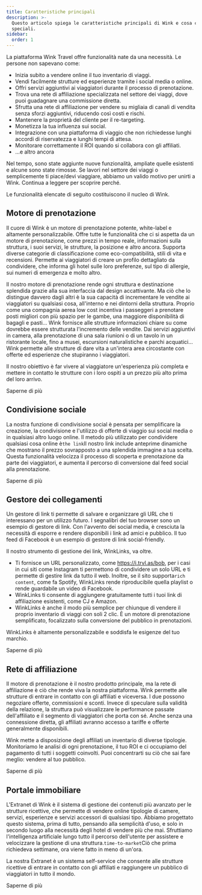 ```yaml
---
title: Caratteristiche principali
description: >-
  Questo articolo spiega le caratteristiche principali di Wink e cosa ci rende
  speciali.
sidebar:
  order: 1
---
```


La piattaforma Wink Travel offre funzionalità nate da una necessità. Le persone non sapevano come:

* Inizia subito a vendere online il tuo inventario di viaggi.
* Vendi facilmente strutture ed esperienze tramite i social media o online.
* Offri servizi aggiuntivi ai viaggiatori durante il processo di prenotazione.
* Trova una rete di affiliazione specializzata nel settore dei viaggi, dove puoi guadagnare una commissione diretta.
* Sfrutta una rete di affiliazione per vendere su migliaia di canali di vendita senza sforzi aggiuntivi, riducendo così costi e rischi.
* Mantenere la proprietà del cliente per il re-targeting.
* Monetizza la tua influenza sui social.
* Integrazione con una piattaforma di viaggio che non richiedesse lunghi accordi di riservatezza e lunghi tempi di attesa.
* Monitorare correttamente il ROI quando si collabora con gli affiliati.
* ...e altro ancora

Nel tempo, sono state aggiunte nuove funzionalità, ampliate quelle esistenti e alcune sono state rimosse. Se lavori nel settore dei viaggi o semplicemente ti piace/devi viaggiare, abbiamo un valido motivo per unirti a Wink. Continua a leggere per scoprire perché.

Le funzionalità elencate di seguito costituiscono il nucleo di Wink.

## Motore di prenotazione

Il cuore di Wink è un motore di prenotazione potente, white-label e altamente personalizzabile. Offre tutte le funzionalità che ci si aspetta da un motore di prenotazione, come prezzi in tempo reale, informazioni sulla struttura, i suoi servizi, le strutture, la posizione e altro ancora. Supporta diverse categorie di classificazione come eco-compatibilità, stili di vita e recensioni. Permette ai viaggiatori di creare un profilo dettagliato da condividere, che informa gli hotel sulle loro preferenze, sul tipo di allergie, sui numeri di emergenza e molto altro.

Il nostro motore di prenotazione rende ogni struttura e destinazione splendida grazie alla sua interfaccia dal design accattivante. Ma ciò che lo distingue davvero dagli altri è la sua capacità di incrementare le vendite ai viaggiatori su qualsiasi cosa, all'interno e nei dintorni della struttura. Proprio come una compagnia aerea low cost incentiva i passeggeri a prenotare posti migliori con più spazio per le gambe, una maggiore disponibilità di bagagli e pasti... Wink fornisce alle strutture informazioni chiare su come dovrebbe essere strutturata l'incremento delle vendite. Dai servizi aggiuntivi in camera, alla prenotazione di una sala riunioni o di un tavolo in un ristorante locale, fino a musei, escursioni naturalistiche e parchi acquatici... Wink permette alle strutture di dare vita a un'intera area circostante con offerte ed esperienze che stupiranno i viaggiatori.

Il nostro obiettivo è far vivere al viaggiatore un'esperienza più completa e mettere in contatto le strutture con i loro ospiti a un prezzo più alto prima del loro arrivo.

<LinkButton href="/booking-engine/in-a-nutshell">
  Saperne di più
</LinkButton>


## Condivisione sociale

La nostra funzione di condivisione social è pensata per semplificare la creazione, la condivisione e l'utilizzo di offerte di viaggio sui social media o in qualsiasi altro luogo online. Il metodo più utilizzato per condividere qualsiasi cosa online è`the link`Il nostro link include anteprime dinamiche che mostrano il prezzo sovrapposto a una splendida immagine a tua scelta. Questa funzionalità velocizza il processo di scoperta e prenotazione da parte dei viaggiatori, e aumenta il percorso di conversione dal feed social alla prenotazione.

<LinkButton href="/studio/shareable-links">
  Saperne di più
</LinkButton>


## Gestore dei collegamenti

Un gestore di link ti permette di salvare e organizzare gli URL che ti interessano per un utilizzo futuro. I segnalibri del tuo browser sono un esempio di gestore di link. Con l'avvento dei social media, è cresciuta la necessità di esporre e rendere disponibili i link ad amici e pubblico. Il tuo feed di Facebook è un esempio di gestore di link social-friendly.

Il nostro strumento di gestione dei link, WinkLinks, va oltre.

* Ti fornisce un URL personalizzato, come https://i.trvl.as/bob, per i casi in cui siti come Instagram ti permettono di condividere un solo URL e ti permette di gestire link da tutto il web. Inoltre, se il sito supporta`rich content`, come fa Spotify, WinkLinks rende riproducibile quella playlist o rende guardabile un video di Facebook.
* WinkLinks ti consente di aggiungere gratuitamente tutti i tuoi link di affiliazione esistenti, come CJ e Amazon.
* WinkLinks è anche il modo più semplice per chiunque di vendere il proprio inventario di viaggi con soli 2 clic. È un motore di prenotazione semplificato, focalizzato sulla conversione del pubblico in prenotazioni.

WinkLinks è altamente personalizzabile e soddisfa le esigenze del tuo marchio.

<LinkButton href="/link-manager/wink-links">
  Saperne di più
</LinkButton>


## Rete di affiliazione

Il motore di prenotazione è il nostro prodotto principale, ma la rete di affiliazione è ciò che rende viva la nostra piattaforma. Wink permette alle strutture di entrare in contatto con gli affiliati e viceversa. I due possono negoziare offerte, commissioni e sconti. Invece di speculare sulla validità della relazione, la struttura può visualizzare le performance passate dell'affiliato e il segmento di viaggiatori che porta con sé. Anche senza una connessione diretta, gli affiliati avranno accesso a tariffe e offerte generalmente disponibili.

Wink mette a disposizione degli affiliati un inventario di diverse tipologie. Monitoriamo le analisi di ogni prenotazione, il tuo ROI e ci occupiamo del pagamento di tutti i soggetti coinvolti. Puoi concentrarti su ciò che sai fare meglio: vendere al tuo pubblico.

<LinkButton href="/studio/what-is-studio">
  Saperne di più
</LinkButton>


## Portale immobiliare

L'Extranet di Wink è il sistema di gestione dei contenuti più avanzato per le strutture ricettive, che permette di vendere online tipologie di camere, servizi, esperienze e servizi accessori di qualsiasi tipo. Abbiamo progettato questo sistema, prima di tutto, pensando alla semplicità d'uso, e solo in secondo luogo alla necessità degli hotel di vendere più che mai. Sfruttiamo l'intelligenza artificiale lungo tutto il percorso dell'utente per assistere e velocizzare la gestione di una struttura.`time-to-market`Ciò che prima richiedeva settimane, ora viene fatto in meno di un'ora.

La nostra Extranet è un sistema self-service che consente alle strutture ricettive di entrare in contatto con gli affiliati e raggiungere un pubblico di viaggiatori in tutto il mondo.

<LinkButton href="/extranet/what-is-extranet">
  Saperne di più
</LinkButton>

